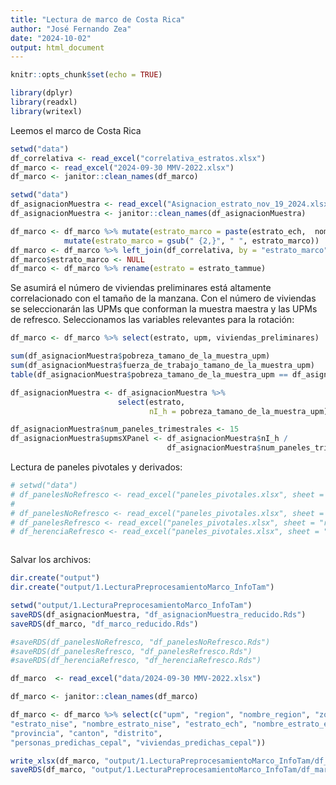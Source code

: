 ```yaml
---
title: "Lectura de marco de Costa Rica"
author: "José Fernando Zea"
date: "2024-10-02"
output: html_document
---
```


```r
knitr::opts_chunk$set(echo = TRUE)
```


```r
library(dplyr)
library(readxl)
library(writexl)
```


Leemos el marco de Costa Rica

```r
setwd("data")
df_correlativa <- read_excel("correlativa_estratos.xlsx")
df_marco <- read_excel("2024-09-30 MMV-2022.xlsx")
df_marco <- janitor::clean_names(df_marco)
```

```r
setwd("data")
df_asignacionMuestra <- read_excel("Asignacion_estrato_nov_19_2024.xlsx", sheet = "escenario")
df_asignacionMuestra <- janitor::clean_names(df_asignacionMuestra)
```


```r
df_marco <- df_marco %>% mutate(estrato_marco = paste(estrato_ech,  nombre_estrato_ech))  %>% 
            mutate(estrato_marco = gsub(" {2,}", " ", estrato_marco))
df_marco <- df_marco %>% left_join(df_correlativa, by = "estrato_marco")
df_marco$estrato_marco <- NULL
df_marco <- df_marco %>% rename(estrato = estrato_tammue) 
```

Se asumirá el número de viviendas preliminares está altamente correlacionado con el tamaño de la manzana. Con el número de viviendas se seleccionarán las UPMs que conforman la muestra maestra y las UPMs de refresco. Seleccionamos las variables relevantes para la rotación:

```r
df_marco <- df_marco %>% select(estrato, upm, viviendas_preliminares)
```


```r
sum(df_asignacionMuestra$pobreza_tamano_de_la_muestra_upm)
sum(df_asignacionMuestra$fuerza_de_trabajo_tamano_de_la_muestra_upm)
table(df_asignacionMuestra$pobreza_tamano_de_la_muestra_upm == df_asignacionMuestra$fuerza_de_trabajo_tamano_de_la_muestra_upm)
```



```r
df_asignacionMuestra <- df_asignacionMuestra %>% 
                        select(estrato,
                               nI_h = pobreza_tamano_de_la_muestra_upm)

df_asignacionMuestra$num_paneles_trimestrales <- 15
df_asignacionMuestra$upmsXPanel <- df_asignacionMuestra$nI_h /  
                                   df_asignacionMuestra$num_paneles_trimestrales
```



Lectura de paneles pivotales y derivados:

```r
# setwd("data")
# df_panelesNoRefresco <- read_excel("paneles_pivotales.xlsx", sheet = "originales")
# 
# df_panelesNoRefresco <- read_excel("paneles_pivotales.xlsx", sheet = "originales")
# df_panelesRefresco <- read_excel("paneles_pivotales.xlsx", sheet = "refrescos")
# df_herenciaRefresco <- read_excel("paneles_pivotales.xlsx", sheet = "herenciatam_refrescospivotehijo")



```



Salvar los archivos:

```r
dir.create("output")
dir.create("output/1.LecturaPreprocesamientoMarco_InfoTam")

```


```r
setwd("output/1.LecturaPreprocesamientoMarco_InfoTam")
saveRDS(df_asignacionMuestra, "df_asignacionMuestra_reducido.Rds")
saveRDS(df_marco, "df_marco_reducido.Rds")

#saveRDS(df_panelesNoRefresco, "df_panelesNoRefresco.Rds")
#saveRDS(df_panelesRefresco, "df_panelesRefresco.Rds")
#saveRDS(df_herenciaRefresco, "df_herenciaRefresco.Rds")

```




```r
df_marco  <- read_excel("data/2024-09-30 MMV-2022.xlsx")

df_marco <- janitor::clean_names(df_marco)

df_marco <- df_marco %>% select(c("upm", "region", "nombre_region", "zona_2022", "nombre_zona_2022", 
"estrato_nise", "nombre_estrato_nise", "estrato_ech", "nombre_estrato_ech", 
"provincia", "canton", "distrito",  
"personas_predichas_cepal", "viviendas_predichas_cepal"))

write_xlsx(df_marco, "output/1.LecturaPreprocesamientoMarco_InfoTam/df_marco.xlsx")
saveRDS(df_marco, "output/1.LecturaPreprocesamientoMarco_InfoTam/df_marco.Rds")
```

```r

```



